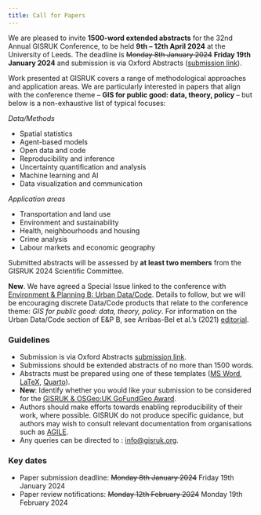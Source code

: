 ```yaml
---
title: Call for Papers
---
```


We are pleased to invite **1500-word extended abstracts** for the 32nd Annual GISRUK Conference, to be held **9th -- 12th April 2024** at the University of Leeds. The deadline is ~~Monday 8th January 2024~~ **Friday 19th January 2024** and submission is via Oxford Abstracts ([submission link](https://app.oxfordabstracts.com/stages/6800/submitter)).

Work presented at GISRUK covers a range of methodological approaches and application areas. We are particularly interested in papers that align with the conference theme --  **GIS for public good: data, theory, policy** -- but  below is a non-exhaustive list of typical focuses:

*Data/Methods*

* Spatial statistics
* Agent-based models
* Open data and code
* Reproducibility and inference
* Uncertainty quantification and analysis
* Machine learning and AI
* Data visualization and communication


*Application areas*

* Transportation and land use
* Environment and sustainability
* Health, neighbourhoods and housing
* Crime analysis
* Labour markets and economic geography

Submitted abstracts will be assessed by **at least two members** from the GISRUK 2024 Scientific Committee.

**New**. We have agreed a Special Issue linked to the conference with [Environment & Planning B: Urban Data/Code](https://uk.sagepub.com/en-gb/eur/environment-and-planning-b-urban-analytics-and-city-science/journal203385#description). Details to follow, but we will be encouraging discrete Data/Code products that relate to the conference theme: *GIS for public good: data, theory, policy*. For information on the Urban Data/Code section of E&P B, see Arribas-Bel et al.'s (2021) [editorial](https://journals.sagepub.com/doi/full/10.1177/23998083211059670?_gl=1*1y72m9o*_ga*MTM3ODc1NzM1OS4xNjQyNzA4NjE5*_ga_60R758KFDG*MTcwMzE2MjMwMS40NC4wLjE3MDMxNjIzMDEuNjAuMC4w).

### Guidelines

* Submission is via Oxford Abstracts [submission link](https://app.oxfordabstracts.com/stages/6800/submitter).
* Submissions should be extended abstracts of no more than 1500 words.
* Abstracts must be prepared using one of these templates ([MS Word](../files/GISRUK2024_PaperTemplateSubmission.docx), [LaTeX](../files/GISRUK2024-LaTeX_template.zip), [Quarto](https://github.com/sdesabbata/quarto-gisruk)).
* **New**: Identify whether you would like your submission to be considered for the [GISRUK & OSGeo:UK GoFundGeo Award](/osgeo/).
* Authors should make efforts towards enabling reproducibility of their work, where possible. GISRUK do not produce specific guidance, but authors may wish to consult relevant documentation from organisations such as [AGILE](https://osf.io/numa5).
* Any queries can be directed to : [info@gisruk.org](mailto:info@gisruk.org).

### Key dates

* Paper submission deadline: ~~Monday 8th January 2024~~ Friday 19th January 2024
* Paper review notifications: ~~Monday 12th February 2024~~ Monday 19th February 2024
